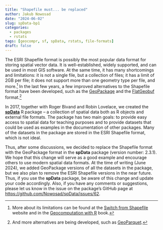 ```yaml
---
title: "Shapefile must... be replaced"
author: Jakub Nowosad
date: "2024-06-02"
slug: spData-bp1
categories:
  - packages
  - rstats
tags: [geocompr, sf, spData, rstats, file-formats]
draft: false
---
```


The ESRI Shapefile format is possibly the most popular data format for storing spatial vector data.
It is well-established, widely supported, and can be used in most GIS software.
At the same time, it has many shortcomings and limitations: it is not a single file, but a collection of files; it has a limit of 2GB per file; it does not support more than one geometry type per file, and more.^[More about its limitations can be found at the [Switch from Shapefile](http://switchfromshapefile.org/) website and in the [Geocomputation with R](https://r.geocompx.org/read-write#file-formats) book.]
In the last few years, a few improved alternatives to the Shapefile format have been developed, such as the [GeoPackage](https://www.geopackage.org/) and the [FlatGeobuf](https://github.com/flatgeobuf/flatgeobuf) format.^[And more alternatives are being developed, such as [GeoParquet](https://github.com/opengeospatial/geoparquet/).]

In 2017, together with Roger Bivand and Robin Lovelace, we created the [**spData**](https://github.com/Nowosad/spData) R package -- a collection of spatial data both as R objects and external file formats.
The package has two main goals: to provide easy access to spatial data for teaching purposes and to provide datasets that could be used as examples in the documentation of other packages.
Many of the datasets in the package are stored in the ESRI Shapefile format, which is not ideal.

Thus, after some discussions, we decided to replace the Shapefile format with the GeoPackage format in the **spData** package (version number: 2.3.1).
We hope that this change will serve as a good example and encourage others to use modern spatial data formats.
At the time of writing (June 2024), we added GeoPackage versions of all the datasets in the package, but we also plan to remove the ESRI Shapefile versions in the near future.
Thus, if you use the **spData** package, be aware of this change and update your code accordingly.
Also, if you have any comments or suggestions, please let us know in the issue on the package's GitHub page at <https://github.com/Nowosad/spData/issues/62>.